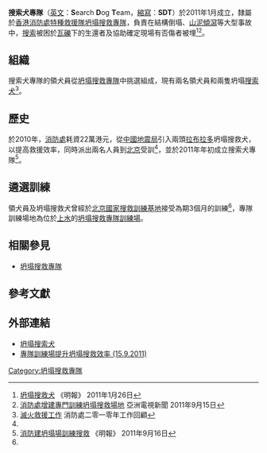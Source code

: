{{Pathnav|香港消防處|特種救援隊|坍塌搜救專隊|frame=1}}
{{Infobox law enforcement agency
|unit_name= 搜索犬專隊<br>{{lang|en|Search Dog Team}}
|image=
|caption=
|country= {{HK}}
|type= 
|branch= [[香港消防處|香港消防處]]
|dates= 2011年1月至今
|specialization= [[城市搜索及拯救|城市搜索及拯救]]
|command_structure= [[坍塌搜救專隊|坍塌搜救專隊]]
|size= 兩隻坍塌[[搜索犬|搜索犬]]
|garrison= 
|ceremonial_chief=
|nickname=
|motto= 
|colors= 
|march=
|mascot=
|battles= 
|current_commander= 
|notable_commanders=
|anniversaries=
|decorations=
|identification_symbol=
|identification_symbol_label=
}}

'''搜索犬專隊'''（[[英文|英文]]：'''S'''earch '''D'''og '''T'''eam，[[縮寫|縮寫]]：'''SDT'''）於2011年1月成立，隸屬於[[香港消防處|香港消防處]][[特種救援隊|特種救援隊]][[坍塌搜救專隊|坍塌搜救專隊]]，負責在結構倒塌、[[山泥傾瀉|山泥傾瀉]]等大型事故中，[[搜索|搜索]]被困於[[瓦礫|瓦礫]]下的生還者及協助確定現場有否傷者被埋<ref>[http://news.hk.msn.com/local/article.aspx?cp-documentid=4843402 坍塌搜救犬]{{Dead link|date=2019年12月 |bot=InternetArchiveBot |fix-attempted=yes }} 《明報》 2011年1月26日</ref><ref>[http://www.hkatvnews.com/v5/news.php?id=153239&d=2011-09-15&cn=0  消防處增建專門訓練坍塌搜救場地]{{Dead link|date=2018年6月 |bot=InternetArchiveBot |fix-attempted=no }} 亞洲電視新聞 2011年9月15日</ref>。

==組織==
搜索犬專隊的領犬員從[[坍塌搜救專隊|坍塌搜救專隊]]中挑選組成，現有兩名領犬員和兩隻坍塌[[搜索犬|搜索犬]]<ref name="b">[http://www.hkfsd.gov.hk/chi/pressrelease/2011/20110125.html 滅火救援工作] {{Wayback|url=http://www.hkfsd.gov.hk/chi/pressrelease/2011/20110125.html |date=20120115055218 }} 消防處二零一零年工作回顧</ref>。

==歷史==
於2010年，[[香港消防處|消防處]]耗資22萬港元，從[[中國地震局|中國地震局]]引入兩頭[[拉布拉多|拉布拉多]]坍塌搜救犬，以提高救援效率，同時派出兩名人員到[[北京|北京]]受訓<ref name="b"/>，並於2011年年初成立搜索犬專隊<ref name="a">[http://hk.news.yahoo.com/%E6%B6%88%E9%98%B2%E5%BB%BA%E5%9D%8D%E5%A1%8C%E5%A0%B4%E8%A8%93%E7%B7%B4%E6%90%9C%E6%95%91-215635837.html 消防建坍塌場訓練搜救] {{webarchive|url=https://archive.is/20120709025235/http://hk.news.yahoo.com/%E6%B6%88%E9%98%B2%E5%BB%BA%E5%9D%8D%E5%A1%8C%E5%A0%B4%E8%A8%93%E7%B7%B4%E6%90%9C%E6%95%91-215635837.html |date=2012-07-09 }} 《明報》 2011年9月16日</ref>。

==遴選訓練==
領犬員及坍塌搜救犬曾經於[[北京|北京]][[國家搜救訓練基地|國家搜救訓練基地]]接受為期3個月的訓練<ref name="a"/>，專隊訓練場地為位於[[上水|上水]]的[[坍塌搜救專隊訓練場|坍塌搜救專隊訓練場]]。

==相關參見==
*[[坍塌搜救專隊|坍塌搜救專隊]]

==參考文獻==
{{reflist}}

==外部連結==
*[http://www.hkfsd.gov.hk/video/review2010/demo01.wmv 坍塌搜索犬] {{Wayback|url=http://www.hkfsd.gov.hk/video/review2010/demo01.wmv |date=20191031194418 }}
*[http://www.youtube.com/watch?v=dbWEnq-az8E 專隊訓練場提升坍塌搜救效率 (15.9.2011)] {{Wayback|url=http://www.youtube.com/watch?v=dbWEnq-az8E |date=20140701061951 }}

[[Category:坍塌搜救專隊|Category:坍塌搜救專隊]]